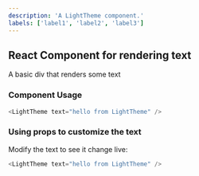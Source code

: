 ```yaml
---
description: 'A LightTheme component.'
labels: ['label1', 'label2', 'label3']
---
```



## React Component for rendering text

A basic div that renders some text

### Component Usage

```js
<LightTheme text="hello from LightTheme" />
```

### Using props to customize the text

Modify the text to see it change live:

```js live
<LightTheme text="hello from LightTheme" />
```
